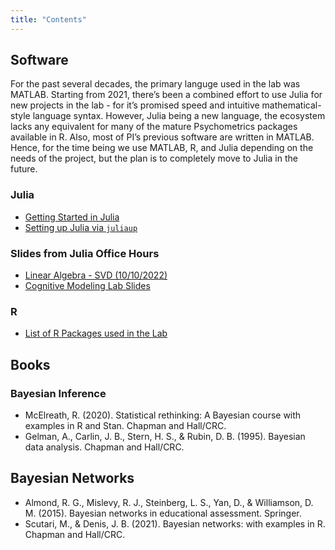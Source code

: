 ```yaml
---
title: "Contents"
---
```


## Software 
:::{.callout-note}
For the past several decades, the primary languge used in the lab was MATLAB. Starting from 2021, there's been a combined effort to use Julia for new projects in the lab - for it's promised speed and intuitive mathematical-style language syntax. However, Julia being a new language, the ecosystem lacks any equivalent for many of the mature Psychometrics packages available in R. Also, most of PI's previous software are written in MATLAB. Hence, for the time being we use MATLAB, R, and Julia depending on the needs of the project, but the plan is to completely move to Julia in the future. 
:::


### Julia 

- [Getting Started in Julia](/pages/julia-getting-started.qmd)
- [Setting up Julia via `juliaup`](/pages/juliaup-setup.qmd)

### Slides from Julia Office Hours 
 - [Linear Algebra - SVD (10/10/2022)](/pages/CLA/slides/Lec1.qmd) 
 - [Cognitive Modeling Lab Slides](/pages/CNMLabSlides/Lab1/lab1.qmd)

### R

- [List of R Packages used in the Lab](/pages/r-packagelist.qmd) 

## Books 

### Bayesian Inference 
- McElreath, R. (2020). Statistical rethinking: A Bayesian course with examples in R and Stan. Chapman and Hall/CRC.
- Gelman, A., Carlin, J. B., Stern, H. S., & Rubin, D. B. (1995). Bayesian data analysis. Chapman and Hall/CRC.

## Bayesian Networks 
- Almond, R. G., Mislevy, R. J., Steinberg, L. S., Yan, D., & Williamson, D. M. (2015). Bayesian networks in educational assessment. Springer.
- Scutari, M., & Denis, J. B. (2021). Bayesian networks: with examples in R. Chapman and Hall/CRC.
